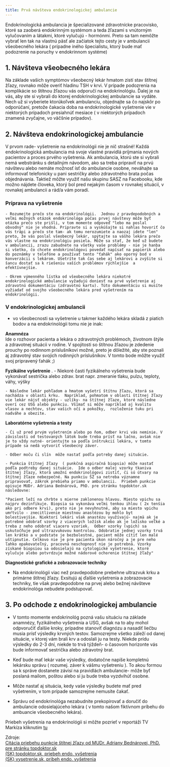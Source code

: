 ```yaml
---
title: Prvá návšteva endokrinologickej ambulancie
---
```


Endokrinologická ambulancia je špecializované zdravotnícke pracovisko, ktoré sa zaoberá endokrinným systémom a teda žľazami s vnútorným vylučovaním a látakmi, ktoré vylučujú - hormónmi. Preto sa tam nemôžte vybrať len tak na vlastnú päsť ale začiatok tejto cesty je v ambulancii všeobecného lekára ( prípadne iného špecialistu, ktorý bude mať podozrenie na poruchy v endokrinnom systéme)

## 1. Návšteva všeobecného lekára

Na základe vašich symptómov všeobecný lekár hmatom zistí stav štítnej žľazy, rovnako môže overiť hladinu TSH v krvi. V prípade podozrenia na komplikácie so štítnou žľazou vás odporučí na endokrinológiu. Ďalej je na vás, aby ste si vybrali do ktorej endokrinologickej ambulancie sa vydáte. Nech už si vyberiete ktorúkoľvek ambulanciu, objednajte sa čo najskôr po odporúčaní, pretože čakacia doba na endokrinologické vyšetrenie vie v niektorých prípadoch presiahnúť mesiace ( v niektorých prípadoch znamená zvyčajne, vo väčšnie prípadov).

## 2. Návšteva endokrinologickej ambulancie

V prvom rade- vyšetrenie na endokrinológii nie je nič strašné! Každá endokrinologická ambulancia má svoje vlastné pravidlá príjmania nových pacientov a proces prvého vyšetrenia. Ak ambulancia, ktorú ste si vybrali nemá webstránku s detailným návodom, ako sa treba pripraviť na prvú návštevu alebo nemáte možnosť ísť do ambulancie osobne, neváhajte sa informovať telefonicky u pani sestričky alebo zdravotného brata počas objednávania. Taktiež môžte využiť našu skupinu SASZ na Facebooku, kde možno nájdete človeka, ktorý bol pred nejakým časom v rovnakej situácií, v rovnakej ambulancii a rád/a vám poradí.

### Príprava na vyšetrenie

    - Rozumejte prečo ste na endokrinológii.  Jednou z pravdepodobných a veľmi možných otázok endokrinológa počas prvej návštevy môže byť otázka prečo ste prišli, v tom momente odpoveď "lebo ma poslal obvodný" nie je vhodná. Pripravte si a vyskúšajte si nahlas hovoriť čo vás trápi a prečo ste tam- ak tomu nerozumiete a naozaj idete "len" preto, že vás poslal všeobecný lekár, spýtajte sa vášho lekára prečo vás vlastne na endokrinológiu posiela. Môže sa stať, že keď už budete v ambulancii, zrazu zabudnete na všetky vaše problémy - nie je hanba si všetko, čo chcete endokrinológovi povedať napísať na papierik alebo do poznámky v telefóne a používať tento "ťahák" ako oporný bod v konverzácii s lekárom. Ušetríte tak čas sebe aj lekárovi a zvýšite si šancu dostať sa k riešeniu vaších problémov rýchlejšie  a efektívnejšie.

    - Okrem výmenného lístka od všeobecného lekára niekotré endokrinologické ambulancie vyžadujú doniesť na prvé vyšetrenie aj zdravotnú dokumentáciu (zdravotnú kartu). Túto dokumentáciu si musíte vyžiadať od svojho všeobecného lekára pred vyšetrením na endokrinológii.

### V endokrinologickej ambulancii

- vo všeobecnosti sa vyšetrenie u takmer každého lekára skladá z piatich bodov a na endokrinológii tomu nie je inak:

**Anamnéza**  
 Ide o rozhovor pacienta a lekára o zdravotných problémoch, životnom štýle a zdravotnej situácii v rodine. V spojitosti so štítnou žľazou je zdedenie prouchy po rodinnom príslušníkovi možné, preto je dôležité, aby ste poznali aj zdravotný stav svojich rodinných príslušníkov. V tomto bode môžte využiť svoj pripravený ťahák ;)

**Fyzikálne vyšetrenie** . - Niekoré časti fyzikálneho vyšetrenia bude vykonávať sestrička alebo zdrav. brat napr. zmeranie tlaku, pulzu, teploty, váhy, výšky

    - Následne lekár pohľadom a hmatom vyšetrí štítnu žľazu, ktorá sa nachádza v oblasti krku.  Napríklad, pohmatom v oblasti štítnej žľazy vie lekár nájsť objekty - uzlíky- na štítnej žľaze, ktoré následne overí cez USG alebo punkciu. Všímať si môže napríklad aj kvalitu vlasov a nechtov, stav vašich očí a pokožky,  rozloženie tuku pri nadváhe a obezite.

**Laboratórne vyšetrenia a testy**

    - Či už pred prvým vyšetrením alebo po ňom, odber krvi vás neminie. V závislosti od testovaných látok bude treba prísť na lačno, avšak nie je to vždy nutné- orientujte sa podľa inštrukcií lekára, v tomto prípade sa nedá vytvoriť všeobecný záver.

    - Odber moču či slín  môže nastať podľa potreby danej situácie.

    - Punkcia štítnej žľazy  ( punkčná aspiračná biopsia) môže nastať podľa podtreby danej situácie.  Ide o odber malej vzorky tkaniva štítnej žľazy, ktorá umožní endokrinológovi zistiť, či sú útvary na štítnej žľaze nebezpečné. Na punkciu ŠŽ sa netreba významne pripravovať, zákrok prebieha priamo v ambulancii.  Priebeh punkcie opisuje MUDr. Adriana Bednárová, PhD. pre stránku topdoktor.sk následovne:

    "Pacient leží na chrbte s mierne zaklonenou hlavou. Miesto vpichu sa najprv dezinfikuje. Biopsia sa vykonáva veľmi tenkou ihlou ( 2x tenšia ako pri odbere krvi), preto nie je nevyhnutné, aby sa miesto vpichu umŕtvilo - znecitlivenie miestnou anastézou by mohlo byt bolestivejšie. Niektorí lekári však anastézu využívajú- najmä ak je potrebné odobrať vzorky z viacerých ložísk alebo ak je ložisko veľké a treba z neho odobrať viacero vzoriek.  Odber vzorky (vpich) sa uskutočňuje pod ultrazvukovou kontrolou. Odobratie jednej vzorky trvá len krátko a v podstate je bezbolestné, pacient môže cítiť len malé uštipnutie. Celkovo nie je pre pacienta úkon náročný a je pre neho ľahko opakovateľný, pracovná neschopnosť nie je potrebná. Vzorky získané biopsiou sa odosielajú na cytologické vyšetrenie, ktoré vylučuje alebo potvrdzuje možné nádorové ochorenie štítnej žľažy"

**Diagnostické grafické a zobrazovacie techniky**

- Na endokrinológii viac než pravdepodobne prebehne ultrazvuk krku a primárne štítnej žľazy. Exsitujú aj ďalšie vyšetrenia a zobrazovacie techniky, tie však pravdepodobne na prvej alebo bežnej návšteve endokrinológa nebudete podstupovať.

## 3. Po odchode z endokrinologickej ambulancie

- V tomto momente endokrinológ pozná vašu situáciu na základe anamnézy, fyzikálneho vyšetrenia a USG, avšak na to aby mohol odpvoručiť ďalšie kroky, prípadne stanoviť diagnózu a nasadiť liečbu musia prísť výsledky krvných testov. Samozrejme všetko záleží od danej situácie, v ktorej vám brali krv a odoslali ju na testy. Niekde prídu výsledky do 2-3 dní, niekde to trvá týždeň- o časovom horizonte vás bude informovať sestrička alebo zdravotný brat.

- Keď bude mať lekár vaše výsledky, dodatočne napíše kompletnú lekársku správu ( rozumej. záver k vášmu vyšetreniu ). To akou formou sa k správe dostanete závisí na pravidlách ambulancie- môže byť poslaná mailom, poštou alebo si ju bude treba vyzdvihúť osobne.

- Môže nastať aj situácia, kedy vaše výsledky budete mať pred vyšetrením, v tom prípade samozrejme nemusíte čakať.

- Správu od endokrinológa nezabudnite prekopírovať a doručiť do ambulancie odosielajúceho lekára ( v tomto našom fiktívnom príbehu do ambuancie všeobecného lekára).

Priebeh vyšetrenia na endokrinológii si môžte pozrieť v reportáži TV Markíza kliknutím [tu](https://www.youtube.com/watch?v=BlXmZEo7ouM)

Zdroje:  
[Citácia priebehu punkcie štítnej žľazy od MUDr. Adriany Bednárovej, PhD. pre stránku topdoktor.sk](www.topdoktor.sk/blog/aka-je-priprava-na-biopsiu-stitnej-zlazy-a-ako-prebieha)  
[(SK) topdoktor.sk, priebeh endo. vyšetrenia](www.topdoktor.sk/blog/co-robi-endokrinolog-priebeh-vysetrenia-a-priprava)  
[(SK) vysetrenie.sk, pribeh endo. vyšetrenia](vysetrenie.zoznam.sk/cl/1000665/1353863/Co-vsetko-by-ste-mali-vediet-o-endokrinologickom-vysetreni-)
